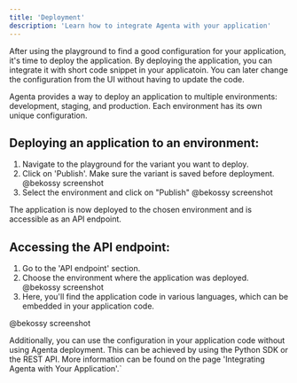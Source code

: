 ```yaml
---
title: 'Deployment'
description: 'Learn how to integrate Agenta with your application'
---
```


After using the playground to find a good configuration for your application, it's time to deploy the application. 
By deploying the application, you can integrate it with short code snippet in your applicatoin. You can later change the configuration from the UI without having to update the code.


Agenta provides a way to deploy an application to multiple environments: development, staging, and production. Each environment has its own unique configuration.

## Deploying an application to an environment:

1. Navigate to the playground for the variant you want to deploy.
2. Click on 'Publish'. Make sure the variant is saved before deployment.
@bekossy screenshot
3. Select the environment and click on "Publish"
@bekossy screenshot

The application is now deployed to the chosen environment and is accessible as an API endpoint.

## Accessing the API endpoint:

1. Go to the 'API endpoint' section.
2. Choose the environment where the application was deployed.
@bekossy screenshot
3. Here, you'll find the application code in various languages, which can be embedded in your application code.

@bekossy screenshot

Additionally, you can use the configuration in your application code without using Agenta deployment. This can be achieved by using the Python SDK or the REST API. More information can be found on the page 'Integrating Agenta with Your Application'.`